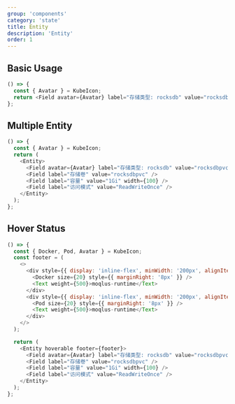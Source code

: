 ```yaml
---
group: 'components'
category: 'state'
title: Entity
description: 'Entity'
order: 1
---
```


## Basic Usage

```js live=true
() => {
  const { Avatar } = KubeIcon;
  return <Field avatar={Avatar} label="存储类型: rocksdb" value="rocksdbpvc" />;
};
```

## Multiple Entity

```js live=true
() => {
  const { Avatar } = KubeIcon;
  return (
    <Entity>
      <Field avatar={Avatar} label="存储类型: rocksdb" value="rocksdbpvc" />
      <Field label="存储卷" value="rocksdbpvc" />
      <Field label="容量" value="1Gi" width={100} />
      <Field label="访问模式" value="ReadWriteOnce" />
    </Entity>
  );
};
```

## Hover Status

```js live=true
() => {
  const { Docker, Pod, Avatar } = KubeIcon;
  const footer = (
    <>
      <div style={{ display: 'inline-flex', minWidth: '200px', alignItems: 'center' }}>
        <Docker size={20} style={{ marginRight: '8px' }} />
        <Text weight={500}>moqlus-runtime</Text>
      </div>
      <div style={{ display: 'inline-flex', minWidth: '200px', alignItems: 'center' }}>
        <Pod size={20} style={{ marginRight: '8px' }} />
        <Text weight={500}>moqlus-runtime</Text>
      </div>
    </>
  );

  return (
    <Entity hoverable footer={footer}>
      <Field avatar={Avatar} label="存储类型: rocksdb" value="rocksdbpvc" />
      <Field label="存储卷" value="rocksdbpvc" />
      <Field label="容量" value="1Gi" width={100} />
      <Field label="访问模式" value="ReadWriteOnce" />
    </Entity>
  );
};
```
